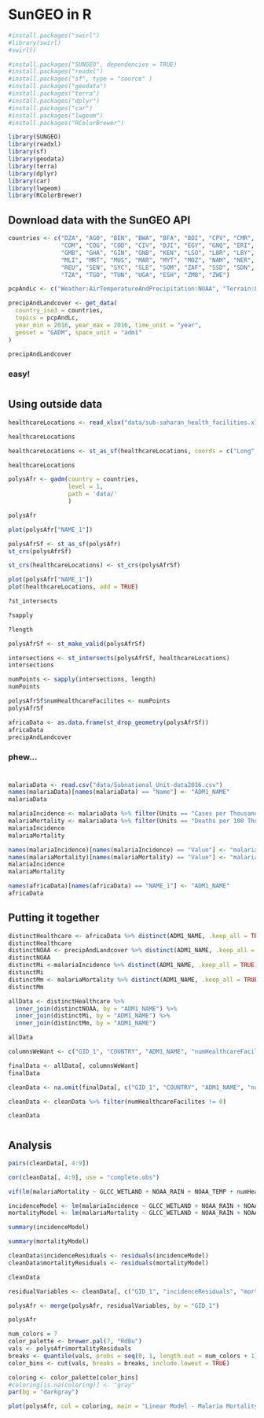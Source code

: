 # SunGEO in R

```r
#install.packages("swirl")
#library(swirl)
#swirl()
```

```r
#install.packages("SUNGEO", dependencies = TRUE)
#install.packages("readxl")
#install.packages("sf", type = "source" )
#install.packages("geodata")
#install.packages("terra")
#install.packages("dplyr")
#install.packages("car")
#install.packages("lwgeom")
#install.packages("RColorBrewer")
```

```r
library(SUNGEO)
library(readxl)
library(sf)
library(geodata)
library(terra)
library(dplyr)
library(car)
library(lwgeom)
library(RColorBrewer)
```

## Download data with the SunGEO API

```r
countries <- c("DZA", "AGO", "BEN", "BWA", "BFA", "BDI", "CPV", "CMR", "CAF", "TCD",
               "COM", "COG", "COD", "CIV", "DJI", "EGY", "GNQ", "ERI", "ETH", "GAB",
               "GMB", "GHA", "GIN", "GNB", "KEN", "LSO", "LBR", "LBY", "MDG", "MWI",
               "MLI", "MRT", "MUS", "MAR", "MYT", "MOZ", "NAM", "NER", "NGA", "RWA",
               "REU", "SEN", "SYC", "SLE", "SOM", "ZAF", "SSD", "SDN", "SWZ", "STP",
               "TZA", "TGO", "TUN", "UGA", "ESH", "ZMB", "ZWE")

pcpAndLc <- c("Weather:AirTemperatureAndPrecipitation:NOAA", "Terrain:LandCover:GLCC")
```

```r
precipAndLandcover <- get_data(
  country_iso3 = countries,
  topics = pcpAndLc,
  year_min = 2016, year_max = 2016, time_unit = "year",
  geoset = "GADM", space_unit = "adm1"
)

precipAndLandcover
```

### easy!

# 

# 

## Using outside data

```r
healthcareLocations <- read_xlsx("data/sub-saharan_health_facilities.xlsx")

healthcareLocations
```

```r
healthcareLocations <- st_as_sf(healthcareLocations, coords = c("Long", "Lat"))

healthcareLocations
```

```r
polysAfr <- gadm(country = countries,
                 level = 1,
                 path = 'data/'
                 )

polysAfr
```

```r
plot(polysAfr["NAME_1"])
```

```r
polysAfrSf <- st_as_sf(polysAfr)
st_crs(polysAfrSf)

st_crs(healthcareLocations) <- st_crs(polysAfrSf)
```

```r
plot(polysAfr["NAME_1"])
plot(healthcareLocations, add = TRUE)
```

```r
?st_intersects
```

```r
?sapply
```

```r
?length
```

```r
polysAfrSf <- st_make_valid(polysAfrSf)
```

```r
intersections <- st_intersects(polysAfrSf, healthcareLocations)
intersections
```

```r
numPoints <- sapply(intersections, length)
numPoints
```

```r
polysAfrSf$numHealthcareFacilites <- numPoints
polysAfrSf
```

```r
africaData <- as.data.frame(st_drop_geometry(polysAfrSf))
africaData
precipAndLandcover
```

### phew...

# 

```r
malariaData <- read.csv("data/Subnational_Unit-data2016.csv")
names(malariaData)[names(malariaData) == "Name"] <- "ADM1_NAME"
malariaData
```

```r
malariaIncidence <- malariaData %>% filter(Units == "Cases per Thousand")
malariaMortality <- malariaData %>% filter(Units == "Deaths per 100 Thousand")
malariaIncidence
malariaMortality
```

```r
names(malariaIncidence)[names(malariaIncidence) == "Value"] <- "malariaIncidence"
names(malariaMortality)[names(malariaMortality) == "Value"] <- "malariaMortality"
malariaIncidence
malariaMortality
```

```r
names(africaData)[names(africaData) == "NAME_1"] <- "ADM1_NAME"
africaData
```

## Putting it together

```r
distinctHealthcare <- africaData %>% distinct(ADM1_NAME, .keep_all = TRUE)
distinctHealthcare
distinctNOAA <- precipAndLandcover %>% distinct(ADM1_NAME, .keep_all = TRUE)
distinctNOAA
distinctMi <-malariaIncidence %>% distinct(ADM1_NAME, .keep_all = TRUE)
distinctMi
distinctMm <- malariaMortality %>% distinct(ADM1_NAME, .keep_all = TRUE)
distinctMm
```

```r
allData <- distinctHealthcare %>%
  inner_join(distinctNOAA, by = "ADM1_NAME") %>%
  inner_join(distinctMi, by = "ADM1_NAME") %>%
  inner_join(distinctMm, by = "ADM1_NAME")

allData
```

```r
columnsWeWant <- c("GID_1", "COUNTRY", "ADM1_NAME", "numHealthcareFacilites", "NOAA_TEMP", "NOAA_RAIN", "GLCC_WETLAND", "malariaIncidence", "malariaMortality")

finalData <- allData[, columnsWeWant]
finalData
```

```r
cleanData <- na.omit(finalData[, c("GID_1", "COUNTRY", "ADM1_NAME", "numHealthcareFacilites", "NOAA_TEMP", "NOAA_RAIN", "GLCC_WETLAND", "malariaIncidence", "malariaMortality")])

cleanData <- cleanData %>% filter(numHealthcareFacilites != 0)

cleanData
```

# 

## Analysis

```r
pairs(cleanData[, 4:9])
```

```r
cor(cleanData[, 4:9], use = "complete.obs")
```

```r
vif(lm(malariaMortality ~ GLCC_WETLAND + NOAA_RAIN + NOAA_TEMP + numHealthcareFacilites, data = cleanData))
```

```r
incidenceModel <- lm(malariaIncidence ~ GLCC_WETLAND + NOAA_RAIN + NOAA_TEMP + numHealthcareFacilites, data = cleanData)
mortalityModel <- lm(malariaMortality ~ GLCC_WETLAND + NOAA_RAIN + NOAA_TEMP + numHealthcareFacilites, data = cleanData)

summary(incidenceModel)
```

```r
summary(mortalityModel)
```

```r
cleanData$incidenceResiduals <- residuals(incidenceModel)
cleanData$mortalityResiduals <- residuals(mortalityModel)

cleanData
```

```r
residualVariables <- cleanData[, c("GID_1", "incidenceResiduals", "mortalityResiduals")]

polysAfr <- merge(polysAfr, residualVariables, by = "GID_1")

polysAfr
```

```r
num_colors = 7
color_palette <- brewer.pal(7, "RdBu")
vals <- polysAfr$mortalityResiduals
breaks <- quantile(vals, probs = seq(0, 1, length.out = num_colors + 1), na.rm = TRUE) 
color_bins <- cut(vals, breaks = breaks, include.lowest = TRUE)

coloring <- color_palette[color_bins]
#coloring[is.na(coloring)] <- "gray"
par(bg = "darkgray")

plot(polysAfr, col = coloring, main = "Linear Model - Malaria Mortality Residuals")
```
